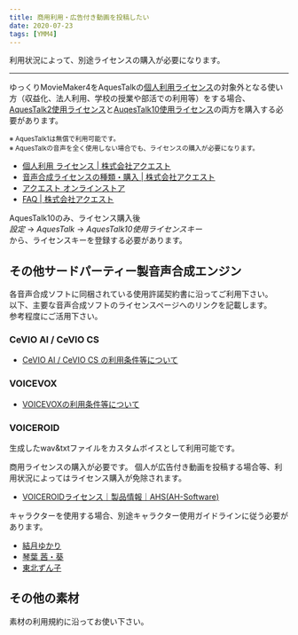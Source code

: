 ```yaml
---
title: 商用利用・広告付き動画を投稿したい
date: 2020-07-23
tags: [YMM4]
---
```

利用状況によって、別途ライセンスの購入が必要になります。

---

ゆっくりMovieMaker4をAquesTalkの[個人利用ライセンス](https://www.a-quest.com/licence_free.html)の対象外となる使い方（収益化、法人利用、学校の授業や部活での利用等）をする場合、[AquesTalk2使用ライセンス](https://store.a-quest.com/items/7905447)と[AuqesTalk10使用ライセンス](https://store.a-quest.com/items/8529902)の両方を購入する必要があります。  

<small>
※ AquesTalk1は無償で利用可能です。<br/>
※ AquesTalkの音声を全く使用しない場合でも、ライセンスの購入が必要になります。
</small>

- [個人利用 ライセンス | 株式会社アクエスト](https://www.a-quest.com/licence_free.html)
- [音声合成ライセンスの種類・購入 | 株式会社アクエスト](https://www.a-quest.com/licence.html)
- [アクエスト オンラインストア](https://store.a-quest.com/categories/618932)
- [FAQ | 株式会社アクエスト ](https://www.a-quest.com/faq.html)

AquesTalk10のみ、ライセンス購入後  
*設定* → *AquesTalk* → *AquesTalk10使用ライセンスキー*  
から、ライセンスキーを登録する必要があります。


## その他サードパーティー製音声合成エンジン
各音声合成ソフトに同梱されている使用許諾契約書に沿ってご利用下さい。  
以下、主要な音声合成ソフトのライセンスページへのリンクを記載します。  
参考程度にご活用下さい。

### CeVIO AI / CeVIO CS
- [CeVIO AI / CeVIO CS の利用条件等について](/ymm4/faq/ゆっくりボイス/CeVIOを使用する/#利用条件等)

### VOICEVOX
- [VOICEVOXの利用条件等について](/ymm4/faq/ゆっくりボイス/VOICEVOXを使用する/#利用条件等)

### VOICEROID
生成したwav&txtファイルをカスタムボイスとして利用可能です。

商用ライセンスの購入が必要です。
個人が広告付き動画を投稿する場合等、利用状況によってはライセンス購入が免除されます。

- [VOICEROIDライセンス｜製品情報｜AHS(AH-Software)](https://www.ah-soft.com/voiceroid/license/license.html)

キャラクターを使用する場合、別途キャラクター使用ガイドラインに従う必要があります。
- [結月ゆかり](https://www.ah-soft.com/vocaloid/yukari/charactor_guide.html)
- [琴葉 茜・葵](https://www.ai-j.jp/kotonoha/)
- [東北ずん子](https://zunko.jp/guideline.html)

<Flex>
    <AmazonCard item="B072LN3WM8"/>
    <AmazonCard item="B078213JVP"/>
    <AmazonCard item="B071LJJG9H"/>
    <AmazonCard item="B01MF9A8SM"/>
</Flex>

## その他の素材
素材の利用規約に沿ってお使い下さい。
